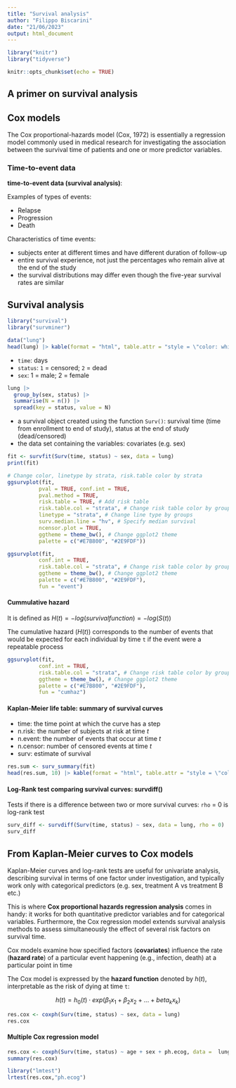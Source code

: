 ```yaml
---
title: "Survival analysis"
author: "Filippo Biscarini"
date: "21/06/2023"
output: html_document
---
```


```r
library("knitr")
library("tidyverse")

knitr::opts_chunk$set(echo = TRUE)
```

## A primer on survival analysis

## Cox models

The Cox proportional-hazards model (Cox, 1972) is essentially a regression model commonly used in medical research for investigating the association between the survival time of patients and one or more predictor variables.

### Time-to-event data

**time-to-event data (survival analysis)**:

Examples of types of events:

-   Relapse
-   Progression
-   Death

Characteristics of time events:

-   subjects enter at different times and have different duration of follow-up
-   entire survival experience, not just the percentages who remain alive at the end of the study
-   the survival distributions may differ even though the five-year survival rates are similar

## Survival analysis

```r
library("survival")
library("survminer")

data("lung")
head(lung) |> kable(format = "html", table.attr = "style = \"color: white;\"")
```

-   `time`: days
-   `status`: `1` = censored; `2` = dead
-   `sex`: 1 = male; 2 = female

```r
lung |> 
  group_by(sex, status) |> 
  summarise(N = n()) |>
  spread(key = status, value = N)
```

-   a survival object created using the function `Surv()`: survival time (time from enrollment to end of study), status at the end of study (dead/censored)
-   the data set containing the variables: covariates (e.g. sex)

```r
fit <- survfit(Surv(time, status) ~ sex, data = lung)
print(fit)
```

```r
# Change color, linetype by strata, risk.table color by strata
ggsurvplot(fit,
          pval = TRUE, conf.int = TRUE,
          pval.method = TRUE,
          risk.table = TRUE, # Add risk table
          risk.table.col = "strata", # Change risk table color by groups
          linetype = "strata", # Change line type by groups
          surv.median.line = "hv", # Specify median survival
          ncensor.plot = TRUE,
          ggtheme = theme_bw(), # Change ggplot2 theme
          palette = c("#E7B800", "#2E9FDF"))
```

```r
ggsurvplot(fit,
          conf.int = TRUE,
          risk.table.col = "strata", # Change risk table color by groups
          ggtheme = theme_bw(), # Change ggplot2 theme
          palette = c("#E7B800", "#2E9FDF"),
          fun = "event")
```

#### Cummulative hazard

It is defined as $H(t)=−log(survivalfunction)=−log(S(t))$

The cumulative hazard ($H(t)$) corresponds to the number of events that would be expected for each individual by time `t` if the event were a repeatable process

```r
ggsurvplot(fit,
          conf.int = TRUE,
          risk.table.col = "strata", # Change risk table color by groups
          ggtheme = theme_bw(), # Change ggplot2 theme
          palette = c("#E7B800", "#2E9FDF"),
          fun = "cumhaz")
```

#### Kaplan-Meier life table: summary of survival curves

-   time: the time point at which the curve has a step
-   n.risk: the number of subjects at risk at time *t*
-   n.event: the number of events that occur at time *t*
-   n.censor: number of censored events at time *t*
-   surv: estimate of survival

```r
res.sum <- surv_summary(fit)
head(res.sum, 10) |> kable(format = "html", table.attr = "style = \"color: white;\"")
```

#### Log-Rank test comparing survival curves: survdiff()

Tests if there is a difference between two or more survival curves: `rho` = 0 is log-rank test

```r
surv_diff <- survdiff(Surv(time, status) ~ sex, data = lung, rho = 0)
surv_diff
```

## From Kaplan-Meier curves to Cox models

Kaplan-Meier curves and log-rank tests are useful for univariate analysis, describing survival in terms of one factor under investigation, and typically work only with categorical predictors (e.g. sex, treatment A vs treatment B etc.)

This is where **Cox proportional hazards regression analysis** comes in handy: it works for both quantitative predictor variables and for categorical variables. Furthermore, the Cox regression model extends survival analysis methods to assess simultaneously the effect of several risk factors on survival time.

Cox models examine how specified factors (**covariates**) influence the rate (**hazard rate**) of a particular event happening (e.g., infection, death) at a particular point in time

The Cox model is expressed by the **hazard function** denoted by $h(t)$, interpretable as the risk of dying at time `t`:

$$
h(t)=h_0(t) \cdot exp(\beta_1x_1 + \beta_2x_2 + \ldots + beta_kx_k)
$$

```r
res.cox <- coxph(Surv(time, status) ~ sex, data = lung)
res.cox
```

#### Multiple Cox regression model

```r
res.cox <- coxph(Surv(time, status) ~ age + sex + ph.ecog, data =  lung)
summary(res.cox)
```

```r
library("lmtest")
lrtest(res.cox,"ph.ecog")
```
